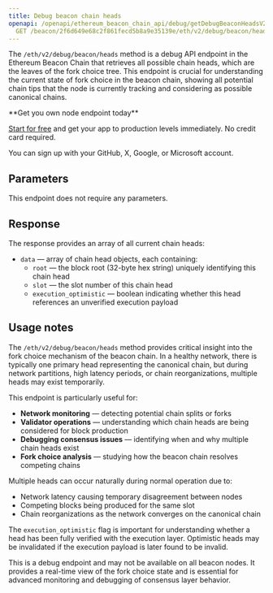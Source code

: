 ---
title: Debug beacon chain heads
openapi: /openapi/ethereum_beacon_chain_api/debug/getDebugBeaconHeadsV2.json
  GET /beacon/2f6d649e68c2f861fecd5b8a9e35139e/eth/v2/debug/beacon/heads
---

The `/eth/v2/debug/beacon/heads` method is a debug API endpoint in the Ethereum Beacon Chain that retrieves all possible chain heads, which are the leaves of the fork choice tree. This endpoint is crucial for understanding the current state of fork choice in the beacon chain, showing all potential chain tips that the node is currently tracking and considering as possible canonical chains.

<Check>
**Get you own node endpoint today**

[Start for free](https://console.chainstack.com/) and get your app to production levels immediately. No credit card required.

You can sign up with your GitHub, X, Google, or Microsoft account.
</Check>

## Parameters

This endpoint does not require any parameters.

## Response

The response provides an array of all current chain heads:

* `data` — array of chain head objects, each containing:
  + `root` — the block root (32-byte hex string) uniquely identifying this chain head
  + `slot` — the slot number of this chain head
  + `execution_optimistic` — boolean indicating whether this head references an unverified execution payload

## Usage notes

The `/eth/v2/debug/beacon/heads` method provides critical insight into the fork choice mechanism of the beacon chain. In a healthy network, there is typically one primary head representing the canonical chain, but during network partitions, high latency periods, or chain reorganizations, multiple heads may exist temporarily.

This endpoint is particularly useful for:

* **Network monitoring** — detecting potential chain splits or forks
* **Validator operations** — understanding which chain heads are being considered for block production
* **Debugging consensus issues** — identifying when and why multiple chain heads exist
* **Fork choice analysis** — studying how the beacon chain resolves competing chains

Multiple heads can occur naturally during normal operation due to:
* Network latency causing temporary disagreement between nodes
* Competing blocks being produced for the same slot
* Chain reorganizations as the network converges on the canonical chain

The `execution_optimistic` flag is important for understanding whether a head has been fully verified with the execution layer. Optimistic heads may be invalidated if the execution payload is later found to be invalid.

This is a debug endpoint and may not be available on all beacon nodes. It provides a real-time view of the fork choice state and is essential for advanced monitoring and debugging of consensus layer behavior.